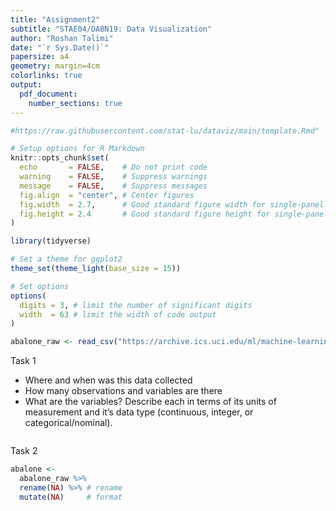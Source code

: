 ```yaml
---
title: "Assignment2"
subtitle: "STAE04/DABN19: Data Visualization"
author: "Roshan Talimi"
date: "`r Sys.Date()`"
papersize: a4
geometry: margin=4cm
colorlinks: true
output:
  pdf_document:
    number_sections: true
---
```


```r
#https://raw.githubusercontent.com/stat-lu/dataviz/main/template.Rmd"
```

```r
# Setup options for R Markdown
knitr::opts_chunk$set(
  echo       = FALSE,    # Do not print code
  warning    = FALSE,    # Suppress warnings
  message    = FALSE,    # Suppress messages
  fig.align  = "center", # Center figures
  fig.width  = 2.7,      # Good standard figure width for single-panel figures
  fig.height = 2.4       # Good standard figure height for single-panel figures
)

library(tidyverse)

# Set a theme for ggplot2
theme_set(theme_light(base_size = 15))

# Set options
options(
  digits = 3, # limit the number of significant digits
  width  = 63 # limit the width of code output
)
```

```r
abalone_raw <- read_csv("https://archive.ics.uci.edu/ml/machine-learning-databases/abalone/abalone.data", col_names = FALSE)
```


Task 1

* Where and when was this data collected
* How many observations and variables are there
* What are the variables? Describe each in terms of its units of measurement and it’s data type (continuous, integer, or categorical/nominal).


```r

```



Task 2

```r
abalone <-
  abalone_raw %>%
  rename(NA) %>% # rename
  mutate(NA)     # format
```





```r

```



